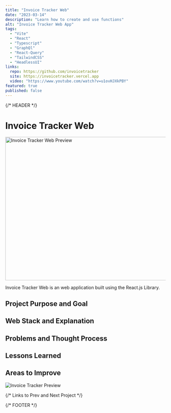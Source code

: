 ```yaml
---
title: "Invoice Tracker Web"
date: "2023-03-14"
description: "Learn how to create and use functions"
alt: "Invoice Tracker Web App"
tags:
  - "Vite"
  - "React"
  - "Typescript"
  - "GraphQl"
  - "React-Query"
  - "TailwindCSS"
  - "HeadlessUI"
links:
  repo: https://github.com/invoicetracker
  site: https://invoicetracker.vercel.app
  video: "https://www.youtube.com/watch?v=u1ovHJXkPBY"
featured: true
published: false
---
```


{/* HEADER */}

# Invoice Tracker Web

<img
  src='https://raw.githubusercontent.com/princemuel/markdown/main/assets/invoice-tracker/preview.desktop.jpg'
  alt='Invoice Tracker Web Preview'
  width='800'
  height='450'
/>

Invoice Tracker Web is an web application built using the React.js Library.

## Project Purpose and Goal

## Web Stack and Explanation

## Problems and Thought Process

## Lessons Learned

## Areas to Improve

![Invoice Tracker Preview](https://raw.githubusercontent.com/princemuel/markdown/main/assets/invoice-tracker/preview.desktop.jpg)

{/* Links to Prev and Next Project */}

{/* FOOTER */}
